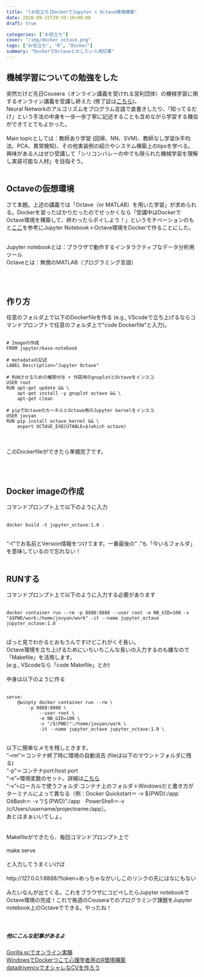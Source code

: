 ```yaml
---
title: "[お役立ち]DockerでJupyter + Octave環境構築"
date: 2020-09-15T20:59:19+09:00
draft: true

categories: ["お役立ち"]
cover: "/img/docker_octave.png"
tags: ["お役立ち", "R", "Docker"]
summary: "DockerでOctaveとかしたい人用記事"
---
```


## 機械学習についての勉強をした
  
  
突然だけど先日Cousera（オンライン講義を受けれる営利団体）の機械学習に関するオンライン講義を受講し終えた (修了証は[こちら](https://www.coursera.org/account/accomplishments/certificate/KYW45CANBU32))。<br>
Neural Networkのアルゴリズムをプログラム言語で直書きしたり、「知ってるだけ」という手法の中身を一歩一歩丁寧に記述することも含めながら学習する機会ができてとてもよかった。
<br>
<br>
Main topicとしては：教師あり学習 (回帰、NN、SVM)、教師なし学習(k平均法、PCA、異常検知)、その他実装例の紹介やシステム構築上のtipsを学べる。興味がある人はぜひ受講して「シリコンバレーの中でも限られた機械学習を理解し実装可能な人材」を目指そう。<br>
<br>

## Octaveの仮想環境
  
  
さて本題。上述の講義では「Octave（or MATLAB）を用いた学習」が求められる。Dockerを習ったばかりだったのでせっかくなら「受講中はDockerでOctave環境を構築して、終わったらポイしよう！」というモチベーションのもと[ここ](https://thicolares.com/2018/11/11/creating-a-docker-image-for-jupyter-Octave.html)を参考にJupyter Notebook＋Octave環境をDockerで作ることにした。<br><br>

Jupyter notebookとは：ブラウザで動作するインタラクティブなデータ分析用ツール<br>
Octaveとは：無償のMATLAB（プログラミング言語）<br>
  
<br><br>

## 作り方
  
  
任意のフォルダ上で以下のDockerfileを作る (e.g., VScodeで立ち上げるならコマンドプロンプトで任意のフォルダ上で"code Dockerfile"と入力)。<br>


```docker:file

# Imageの作成
FROM jupyter/base-notebook
    
# metadataの記述
LABEL Description="Jupyter Octave"
    
# RUNさせるための権限付与 + 作図用のgnuplotとOctaveをインスコ
USER root
RUN apt-get update && \
    apt-get install -y gnuplot octave && \
    apt-get clean
    
# pipでOctaveのカーネルとOctave用のJupyter kernelをインスコ
USER jovyan
RUN pip install octave_kernel && \
    export OCTAVE_EXECUTABLE=$(which octave)
```  

<br><br>
このDockerfileができたら準備完了です。

<br><br>

## Docker imageの作成
  
  
コマンドプロンプト上で以下のように入力<br><br>

```docker:command
docker build -t jupyter_octave:1.0 .
```  

<br>“-t”でお名前とVersion情報をつけてます。一番最後の” .”も「今いるフォルダ」を意味しているので忘れない！
<br>
<br>

## RUNする
  
  
コマンドプロンプト上で以下のように入力する必要があります<br><br>

```docker:run
docker container run --rm -p 8888:8888 --user root -e NB_GID=100 -v "$$PWD/work:/home/jovyan/work" -it --name jupyter_octave jupyter_octave:1.0
```  

<br>
ぱっと見でわかるとおもうんですけどこれがくそ長い。<br>
Octave環境を立ち上げるためにいちいちこんな長いの入力するのも嫌なので「Makefile」を活用します。<br>
(e.g., VScodeなら「code Makefile」とか)<br><br>
中身は以下のように作る<br>
<br>

```docker:makefile
serve:
	@winpty docker container run --rm \
		-p 8888:8888 \
			--user root \
			-e NB_GID=100 \
			-v "/$(PWD)":/home/jovyan/work \
			-it --name jupyter_octave jupyter_octave:1.0 \

```  


<br>
以下に簡単なメモを残しときます。<br>
“--rm”＝コンテナ終了時に環境の自動消去 (fileは以下のマウントフォルダに残る)<br>
“-p”＝コンテナport:host port<br>
“-e”=環境変数のセット。詳細は[こちら](https://jupyter-docker-stacks.readthedocs.io/en/latest/using/common.html)<br>
“-v”=ローカルで使うフォルダ:コンテナ上のフォルダ＋Windowsだと書き方がターミナルによって異なる（例：Docker Quickstart＝ -v ${PWD}:/app　GitBash＝ -v "/＄(PWD)":/app　PowerShell＝-v /c/Users/username/projectname:/app）。<br>
あとはまぁいいでしょ。<br>
<br>
<br>
Makefileができたら、毎回コマンドプロンプト上で<br><br>
make serve <br><br>
と入力してうまくいけば<br>
<br>
http://127.0.0.1:8888/?token=めっちゃながいしこのリンクの先にはなにもない<br><br>
みたいなんが出てくる。これをブラウザにコピペしたらJupyter notebookでOctave環境の完成！これで毎週のCouseraでのプログラミング課題をJupyter notebook上のOctaveでできる。やったね！
<br>
<br><br>

##### 他にこんな記事があるよ
 [Gorilla.scでオンライン実験](https://susishushi.github.io/my_blog/post/gorilla/)
  <br>
[WindowsでDockerつこて心理学者用のR環境構築](https://susishushi.github.io/my_blog/post/docker_new/)
<br>
[datadrivencvでオシャレなCVを作ろう](https://susishushi.github.io/my_blog/post/datacv/)
